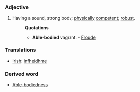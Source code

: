 ===Adjective===
#Having a sound, strong body; [[physically]] [[competent]]; [[robust]].
#:'''Quotations'''
#:*'''Able-bodied''' vagrant. - [[Froude]]
===Translations===
*[[Irish]]: [[infheidhme]]
===Derived word===
*[[Able-bodiedness]]